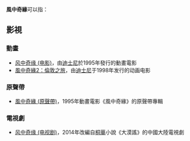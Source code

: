 '''風中奇緣'''可以指：
==影視==
===動畫===
* [[风中奇缘_(电影)|风中奇缘 (电影)]]，由[[迪士尼|迪士尼]]於1995年發行的動畫電影
* [[風中奇緣2：倫敦之旅|風中奇緣2：倫敦之旅]]，由[[迪士尼|迪士尼]]于1998年发行的动画电影

===原聲帶===
* [[風中奇緣_(原聲帶)|風中奇緣 (原聲帶)]]，1995年動畫電影《風中奇緣》的原聲帶專輯
===電視劇===
* [[风中奇缘_(电视剧)|风中奇缘 (电视剧)]]，2014年改編自[[桐華|桐華]]小說《大漠謠》的中國大陸電視劇

{{Disambig|Cat=四字消歧義|F風}}